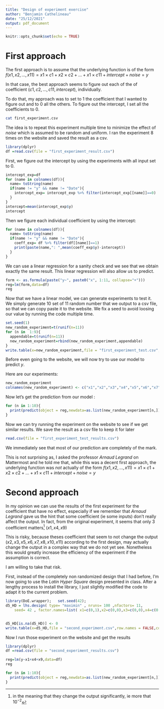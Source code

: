```yaml
---
title: "Design of experiment exercise"
author: "Benjamin Cathelineau"
date: "25/12/2021"
output: pdf_document
---
```


```r
knitr::opts_chunk$set(echo = TRUE)
```

# First approach
The first approach is to assume that the underlying function is of the form $f(x1,x2,\dots,x11)=x1\times c1+x2\times c2+\dots+x1\times c11+intercept+noise=y$

In that case, the best approach seems to figure out each of the of coefficient $(c1,c2,\dots,c11, intercept)$, individually.

To do that, my approach was to set to $1$ the coefficient that I wanted to figure out and to $0$ all the others. To figure out the intercept, I set all the coefficients to $0$.



 ```sh
cat first_experiment.csv
```

The idea is to repeat this experiment multiple time to minimize the effect of $noise$ which is assumed to be random and uniform. I ran the experiment 8 times on the website and saved the result as a csv.
```r
library(dplyr)
df =read.csv(file = "first_experiment_result.csv")
```


First, we figure out the intercept by using the experiments with all input set to 0.


```r
intercept_exp=df
for (name in colnames(df)){
  name= toString(name)
  if(name != "y" && name != "Date"){
    intercept_exp= intercept_exp %>% filter(intercept_exp[[name]]==0)
  }
}
intercept=mean(intercept_exp$y)
intercept
```
Then we figure each individual coefficient by using the intercept:

```r
for (name in colnames(df)){
  name= toString(name)
  if(name != "y" && name != "Date"){
    coeff_exp= df %>% filter(df[[name]]==1)
    print(paste(name,": ",mean(coeff_exp$y)-intercept))
  }
}

```

We can use a linear regression for a sanity check and we see that we obtain exactly the same result. This linear regression will also allow us to predict.




```r
form <- as.formula(paste("y~", paste0("x", 1:11, collapse="+")))
reg=lm(form,data=df)
reg
```


Now that we have a linear model, we can generate experiments to test it. We simply generate 10 set of 11 random number that we output to a csv file, so that we can copy paste it to the website. We fix a seed to avoid loosing our value by running the code multiple time.
```r
set.seed(1)
new_random_experiment=t(runif(n=11))
for (n in  1:9){
  appendable=t(runif(n=11))
  new_random_experiment=rbind(new_random_experiment,appendable)
}
write.table(x=new_random_experiment,file = "first_experiment_test.csv",row.names = FALSE,col.names = FALSE,sep = ",")
```

Before even going to the website, we will now try to use our model to predict $y$.

Here are our experiments:
```r
new_random_experiment
colnames(new_random_experiment) <- c("x1","x2","x3","x4","x5","x6","x7","x8","x9","x10","x11")
```

Now let's get the prediction from our model :

```r
for (n in 1:10){
  print(predict(object = reg,newdata=as.list(new_random_experiment[n,])))
}
```

Now we can try running the experiment on the website to see if we get similar results. We save the result as a csv file to keep it for later

```r
read.csv(file = "first_experiment_test_results.csv")
```

We immediately see that most of our prediction are completely of the mark.

This is not surprising as, I asked the professor *Arnaud Legrand* on Mattermost and he told me that, while this was a decent first approach, the underlying function was *not* actually of the form $f(x1,x2,\dots,x11)=x1\times c1+x2\times c2+\dots+x1\times c11+intercept+noise=y$

# Second approach
In my opinion we can use the results of the first experiment for the coefficient that have no effect, especially if we remember that *Arnaud Legrand* gave us the hint that some coefficient (ie some inputs) don't really affect the output. In fact, from the original experiment, it seems that only 3 coefficient matters^[in the meaning that they change the output significantly, ie more that $10^{-2}$] ($x1,x4,x9$)

This is risky, because theses coefficient that seem to not change the output ($x2,x3,x5,x6,x7,x8,x10,x11$) according to the first design, may actually change the output in a complex way that we do not yet see. Nonetheless this would greatly increase the efficiency of the experiment if the assumption is correct.

I am willing to take that risk.


First, instead of the completely non randomized design that I had before, I'm now going to use the *Latin Hyper Square* design presented in class. After a lengthy process to install the library, I just slightly modified the code to adapt it to the current problem.
```r
library(DoE.wrapper);   set.seed(42);
d5_HD = lhs.design( type= "maximin" , nruns= 100 ,nfactors= 11,
    seed= 42 , factor.names=list( x1=c(0,1),x2=c(0,0),x3=c(0,0),x4=c(0,1),x5=c(0,0),x6=c(0,0),x7=c(0,0),x8=c(0,0),x9=c(0,1),x10=c(0,0),x11=c(0,0) ) )

 
d5_HD[is.na(d5_HD)] <- 0
write.table(x=d5_HD,file = "second_experiment.csv",row.names = FALSE,col.names = FALSE,sep = ",")
```

Now I run those experiment on the website and get the results

```r
library(dplyr)
df =read.csv(file = "second_experiment_results.csv")
```

```r
reg=lm(y~x1+x4+x9,data=df)
reg
```

```r
for (n in 1:10){
  print(predict(object = reg,newdata=as.list(new_random_experiment[n,])))
}
```

